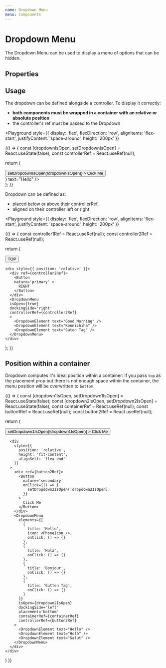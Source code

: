 ```yaml
---
name: Dropdown Menu
menu: Components
---
```



# Dropdown Menu

The Dropdown Menu can be used to display a menu of options that can be hidden.

## Properties

<Props of={DropdownMenu} />

## Usage

The dropdown can be defined alongside a controller. To display it correctly:

- **both components must be wrapped in a container with an relative or absolute position**
- the controller's ref must be passed to the Dropdown

<Playground
  style={{
    display: 'flex',
    flexDirection: 'row',
    alignItems: 'flex-start',
    justifyContent: 'space-around',
    height: '200px'
  }}
>
  {() => {
  const [dropdownIsOpen, setDropdownIsOpen] = React.useState(false);
    const controllerRef = React.useRef(null);

return (

<div style={{ position: 'relative' }}>
<div ref={controllerRef}>
<Button
nature='primary'
onClick={() => setDropdownIsOpen(!dropdownIsOpen)} >
Click Me
</Button>
</div>
<DropdownMenu
        isOpen={dropdownIsOpen}
        dockingSide='left'
        placement='bottom'
        controllerRef={controllerRef}
      >
<DropdownElement icon={<PhoneIcon />} text="Hello" />
<DropdownElement text="Holà" />
<DropdownElement text="Salut" />
<DropdownElement text="Hallo" />
</DropdownMenu>
</div>
);
}}

</Playground>

Dropdown can be defined as:

- placed below or above their controllerRef,
- aligned on their controller left or right

<Playground
  style={{
    display: 'flex',
    flexDirection: 'row',
    alignItems: 'flex-start',
    justifyContent: 'space-around',
    height: '200px'
  }}
>
  {() => {
    const controller1Ref = React.useRef(null);
    const controller2Ref = React.useRef(null);

return (

  <div style={{display: 'flex', justifyContent: 'space-between', alignItems: 'center', width: "100%", height: "100%"}}>
    <div style={{ position: 'relative' }}>
      <div ref={controller1Ref}>
        <Button
        nature='primary' >
          TOP
        </Button>
      </div>
      <DropdownMenu
      isOpen={true}
      placement='top'
      controllerRef={controller1Ref}
      >
        <DropdownElement text="Hello" />
        <DropdownElement text="Holà" />
      </DropdownMenu>
    </div>

    <div style={{ position: 'relative' }}>
      <div ref={controller2Ref}>
        <Button
        nature='primary' >
          RIGHT
        </Button>
      </div>
      <DropdownMenu
      isOpen={true}
      dockingSide='right'
      controllerRef={controller2Ref}
      >
        <DropdownElement text="Good Morning" />
        <DropdownElement text="Konnichiha" />
        <DropdownElement text="Guten Tag" />
      </DropdownMenu>
    </div>

  </div>
);
}}

</Playground>

## Position within a container

Dropdown computes it's ideal position within a container: 
if you pass `top` as the placement prop but there is not enough space within the container,
the menu position will be overwritten to `bottom`.


<Playground >
{() => {
  const [dropdown1IsOpen, setDropdown1IsOpen] = React.useState(false);
  const [dropdown2IsOpen, setDropdown2IsOpen] = React.useState(false);
  const containerRef = React.useRef(null);
  const button1Ref = React.useRef(null);
  const button2Ref = React.useRef(null);

return (

<div
ref={containerRef}
style={{
        height: '250px',
        display: 'flex',
        background: 'ghostwhite',
        justifyContent: 'space-between'
      }} >
<div style={{ position: 'relative', height: 'fit-content' }}>
<div ref={button1Ref}>
<Button
nature='primary'
onClick={() => setDropdown1IsOpen(!dropdown1IsOpen)} >
Click Me
</Button>
</div>
<DropdownMenu
          isOpen={dropdown1IsOpen}
          dockingSide='left'
          placement='top'
          containerRef={containerRef}
          controllerRef={button1Ref}
        >
<DropdownElement text="Hello" />
<DropdownElement text="Holà" />
<DropdownElement text="Salut" />
</DropdownMenu>
</div>

      <div
        style={{
          position: 'relative',
          height: 'fit-content',
          alignSelf: 'flex-end'
        }}
      >
        <div ref={button2Ref}>
          <Button
            nature='secondary'
            onClick={() => {
              setDropdown2IsOpen(!dropdown2IsOpen);
            }}
          >
            Click Me
          </Button>
        </div>
        <DropdownMenu
          elements={[
            {
              title: 'Hello',
              icon: <PhoneIcon />,
              onClick: () => {}
            },
            {
              title: 'Holà',
              onClick: () => {}
            },
            {
              title: 'Bonjour',
              onClick: () => {}
            },
            {
              title: 'Gutten Tag',
              onClick: () => {}
            }
          ]}
          isOpen={dropdown2IsOpen}
          dockingSide='left'
          placement='bottom'
          containerRef={containerRef}
          controllerRef={button2Ref}
        >
          <DropdownElement text="Hello" />
          <DropdownElement text="Holà" />
          <DropdownElement text="Salut" />
        </DropdownMenu>
      </div>
    </div>

)
}}

</Playground>
